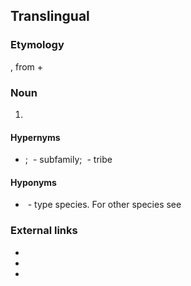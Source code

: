 ==Translingual==
{{rfi}}

===Etymology===
{{etyl|NL.|mul}}, from {{etyl|grc|mul}} {{term|καρπός||lang=grc|tr=karpós|fruit}} + {{term|βρωτός||lang=grc|tr=brōtós|edible}}

===Noun===
{{taxoninfl|i=1|g=m}}

# {{taxon|genus|family|Aizoaceae|plants, including {{vern|lang=en|sea fig}}s and {{vern|highway ice plant|lang=en}}}}

====Hypernyms====
* {{sense|genus}} {{Aizoaceae Hypernyms}}; ''{{taxlink|Ruschioideae|subfamily|noshow=1}}''&nbsp;- subfamily; ''{{taxlink|Ruschieae|tribe|noshow=1}}''&nbsp;- tribe

====Hyponyms====
* {{sense|genus}} {{taxlink|Carpobrotus edulis|species|noshow=1}}&nbsp;- type species. For other species see {{specieslite}}

===External links===
*{{pedia}}
*{{specieslite}}
*{{comcatlite}}